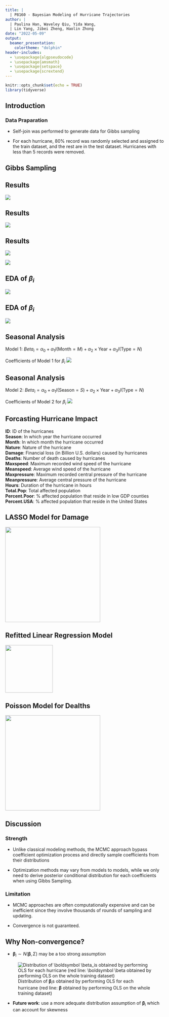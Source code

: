 ```yaml
---
title: |
  | P8160 - Bayesian Modeling of Hurricane Trajectories
author: |
  | Paulina Han, Waveley Qiu, Yida Wang,
  | Lin Yang, Jibei Zheng, Haolin Zhong
date: "2022-05-09"
output:
  beamer_presentation:
    colortheme: "dolphin"
header-includes:
  - \usepackage{algpseudocode}
  - \usepackage{amsmath}
  - \usepackage{setspace}
  - \usepackage{scrextend}
---
```


```r
knitr::opts_chunk$set(echo = TRUE)
library(tidyverse)
```

## Introduction

### Data Praparation

- Self-join was performed to generate data for Gibbs sampling

- For each hurricane, 80% record was randomly selected and assigned to the train dataset, and the rest are in the test dataset. Hurricanes with less than 5 records were removed.

## Gibbs Sampling

\begin{addmargin}[2em]{1em}
\begin{spacing}{1.5}
\Large
\begin{algorithmic}
\State Initialize $\Theta_0 = ( \mathbf B_0, \boldsymbol{\mu}_0, \sigma_0^2, \Sigma_0) $
\For{iteration i = 1,2,...} 
    \State Sample $\mathbf B_i \sim \pi(\mathbf B|\boldsymbol{\mu}_{i-1}, \sigma_{i-1}^2, \Sigma_{i-1}, \mathbf Y) $
    \State Sample $\boldsymbol \mu_i \sim \pi(\boldsymbol \mu|\mathbf{B}_{i}, \sigma_{i-1}^2, \Sigma_{i-1}, \mathbf Y) $
    \State Sample $\sigma_i^2 \sim \pi(\sigma^2|\mathbf{B}_{i}, \boldsymbol \mu_i, \Sigma_{i-1}, \mathbf Y) $
    \State Sample $\Sigma_i \sim \pi(\Sigma|\mathbf{B}_{i}, \boldsymbol \mu_i, \sigma_i^2, \mathbf Y) $
\EndFor
\end{algorithmic}
\normalsize
\end{spacing} 
\end{addmargin}

## Results

![]("plots/beta.png")

## Results

![]("plots/mu.png")

## Results

![]("plots/sigmasq.png")

\vspace{5mm}

![]("plots/SIGMA2.png")

## EDA of $\beta_i$
![]("plots/p5_1.png")

## EDA of $\beta_i$
![]("plots/p5_2.png")

## Seasonal Analysis

Model 1: $Beta_{i} = \alpha_{0} + \alpha_{1}I(\textrm{Month} = M ) + \alpha_{2}\times \textrm{Year} + \alpha_{3}I(\textrm{Type} = N )$ 

Coefficients of Model 1 for $\beta_{i}$
![]("plots/p5_4.png")

## Seasonal Analysis
Model 2: $Beta_{i} = \alpha_{0} + \alpha_{1}I(\textrm{Season} = S ) + \alpha_{2}\times \textrm{Year} + \alpha_{3}I(\textrm{Type} = N )$ 

Coefficients of Model 2 for $\beta_{i}$
![]("plots/p5_3.png")



## Forcasting Hurricane Impact

**ID**: ID of the hurricanes\
**Season**: In which year the hurricane occurred\
**Month**: In which month the hurricane occurred\
**Nature**: Nature of the hurricane\
**Damage**: Financial loss (in Billion U.S. dollars) caused by hurricanes\
**Deaths**: Number of death caused by hurricanes\
**Maxspeed**: Maximum recorded wind speed of the hurricane\
**Meanspeed**: Average wind speed of the hurricane\
**Maxpressure**: Maximum recorded central pressure of the hurricane\
**Meanpressure**: Average central pressure of the hurricane\
**Hours**: Duration of the hurricane in hours\
**Total.Pop**:  Total affected population\
**Percent.Poor**: \% affected population that reside in low GDP counties\
**Percent.USA**:  \% affected population that reside in the United States 

## LASSO Model for Damage

![]("plots/LASSO_coefficients.png"){height=300}

## Refitted Linear Regression Model

![]("plots/refitted_linearmodel.png"){height=150}

## Poisson Model for Dealths

![]("plots/Poisson_coefficients.png"){height=300}

## Discussion

### Strength

- Unlike classical modeling methods, the MCMC approach bypass coefficient optimization process and directly sample coefficients from their distributions
  
- Optimization methods may vary from models to models, while we only need to derive posterior conditional distribution for each coefficients when using Gibbs Sampling.
  
  
### Limitation

- MCMC approaches are often computationally expensive and can be inefficient since they involve thousands of rounds of sampling and updating.

- Convergence is not guaranteed.

## Why Non-convergence?

- $\boldsymbol \beta_i \sim N(\boldsymbol \beta, \Sigma)$ may be a too strong assumption

![Distribution of $\boldsymbol \beta_i$s obtained by performing OLS for each hurricane (red line: $\boldsymbol \beta$ obtained by performing OLS on the whole training dataset)]("plots/discussion.png")


- **Future work**: use a more adequate distribution assumption of $\boldsymbol \beta_i$ which can account for skewness



